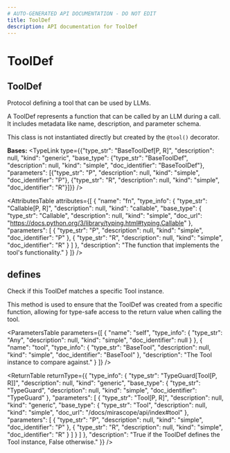 ```yaml
---
# AUTO-GENERATED API DOCUMENTATION - DO NOT EDIT
title: ToolDef
description: API documentation for ToolDef
---
```


# ToolDef

## <ApiType type="Class" path="ToolDef" symbolName="ToolDef" /> ToolDef

Protocol defining a tool that can be used by LLMs.

A ToolDef represents a function that can be called by an LLM during a call.
It includes metadata like name, description, and parameter schema.

This class is not instantiated directly but created by the `@tool()` decorator.

**Bases:** 
<TypeLink type={{"type_str": "BaseToolDef[P, R]", "description": null, "kind": "generic", "base_type": {"type_str": "BaseToolDef", "description": null, "kind": "simple", "doc_identifier": "BaseToolDef"}, "parameters": [{"type_str": "P", "description": null, "kind": "simple", "doc_identifier": "P"}, {"type_str": "R", "description": null, "kind": "simple", "doc_identifier": "R"}]}} />

<AttributesTable
  attributes={[
  {
    "name": "fn",
    "type_info": {
      "type_str": "Callable[P, R]",
      "description": null,
      "kind": "callable",
      "base_type": {
        "type_str": "Callable",
        "description": null,
        "kind": "simple",
        "doc_url": "https://docs.python.org/3/library/typing.html#typing.Callable"
      },
      "parameters": [
        {
          "type_str": "P",
          "description": null,
          "kind": "simple",
          "doc_identifier": "P"
        },
        {
          "type_str": "R",
          "description": null,
          "kind": "simple",
          "doc_identifier": "R"
        }
      ]
    },
    "description": "The function that implements the tool's functionality."
  }
]}
/>

## <ApiType type="Function" path="ToolDef" symbolName="defines" /> defines

Check if this ToolDef matches a specific Tool instance.

This method is used to ensure that the ToolDef was created from a specific
function, allowing for type-safe access to the return value when calling
the tool.

<ParametersTable
  parameters={[
  {
    "name": "self",
    "type_info": {
      "type_str": "Any",
      "description": null,
      "kind": "simple",
      "doc_identifier": null
    }
  },
  {
    "name": "tool",
    "type_info": {
      "type_str": "BaseTool",
      "description": null,
      "kind": "simple",
      "doc_identifier": "BaseTool"
    },
    "description": "The Tool instance to compare against."
  }
]}
/>

<ReturnTable
  returnType={{
  "type_info": {
    "type_str": "TypeGuard[Tool[P, R]]",
    "description": null,
    "kind": "generic",
    "base_type": {
      "type_str": "TypeGuard",
      "description": null,
      "kind": "simple",
      "doc_identifier": "TypeGuard"
    },
    "parameters": [
      {
        "type_str": "Tool[P, R]",
        "description": null,
        "kind": "generic",
        "base_type": {
          "type_str": "Tool",
          "description": null,
          "kind": "simple",
          "doc_url": "/docs/mirascope/api/index#tool"
        },
        "parameters": [
          {
            "type_str": "P",
            "description": null,
            "kind": "simple",
            "doc_identifier": "P"
          },
          {
            "type_str": "R",
            "description": null,
            "kind": "simple",
            "doc_identifier": "R"
          }
        ]
      }
    ]
  },
  "description": "True if the ToolDef defines the Tool instance, False otherwise."
}}
/>


